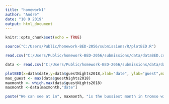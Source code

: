 ```yaml
---
title: "homework1"
author: "Andre"
date: "10 9 2019"
output: html_document
---
```


```r
knitr::opts_chunk$set(echo = TRUE)
```


```r
source("C:/Users/Public/homework-BED-2056/submissions/R/plotBED.R")
```


```r
read.csv("C:/Users/Public/homework-BED-2056/submissions/data/dataBED.csv")


```

```r
data <- read.csv("C:/Users/Public/homework-BED-2056/submissions/data/dataBED.csv")

```




```r
plotBED(x=data$date,y=data$guestNights2018,xlab="date", ylab="guest",main="2018 guest per month")
max_guest <- max(data$guestNights2018)
maxmonth <- which.max(data$guestNights2018)
maxmonth <-data[maxmonth,"date"]
```

```r
paste("We can see at in", maxmonth, "is the bussiest month in tromso with this amount", max_guest)
```



